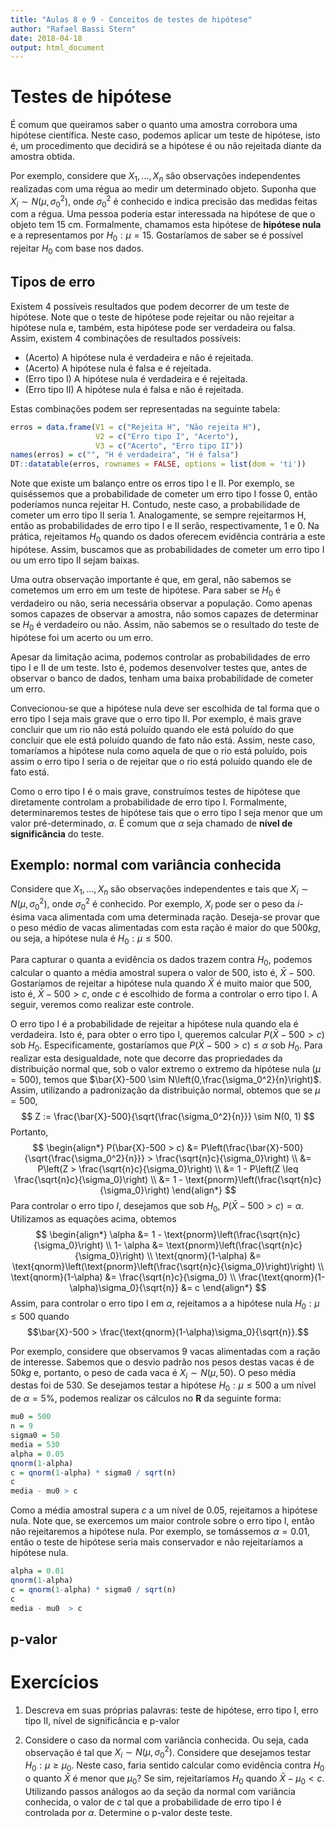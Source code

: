 ```yaml
---
title: "Aulas 8 e 9 - Conceitos de testes de hipótese"
author: "Rafael Bassi Stern"
date: 2018-04-18
output: html_document
---
```


# Testes de hipótese

É comum que queiramos saber o quanto
uma amostra corrobora uma hipótese científica.
Neste caso, podemos aplicar um teste de hipótese,
isto é, um procedimento que decidirá se
a hipótese é ou não rejeitada diante da amostra obtida.

Por exemplo, considere que $X_{1}, \ldots, X_{n}$ são
observações independentes realizadas com uma régua ao
medir um determinado objeto. Suponha que 
$X_{i} \sim N(\mu, \sigma_0^2)$, onde $\sigma_0^2$ é
conhecido e indica precisão das medidas feitas com a régua.
Uma pessoa poderia estar interessada na hipótese 
de que o objeto tem $15$ cm. Formalmente, 
chamamos esta hipótese de **hipótese nula** e
a representamos por $H_0: \mu = 15$.
Gostaríamos de saber se é possível 
rejeitar $H_0$ com base nos dados.

## Tipos de erro

Existem $4$ possíveis resultados que
podem decorrer de um teste de hipótese.
Note que o teste de hipótese pode rejeitar ou
não rejeitar a hipótese nula e, também,
esta hipótese pode ser verdadeira ou falsa.
Assim, existem $4$ combinações de resultados possíveis:

- (Acerto) A hipótese nula é verdadeira e não é rejeitada.
- (Acerto) A hipótese nula é falsa e é rejeitada.
- (Erro tipo I) A hipótese nula é verdadeira e é rejeitada.
- (Erro tipo II) A hipótese nula é falsa e não é rejeitada.

Estas combinações podem ser representadas na seguinte tabela:

```r
erros = data.frame(V1 = c("Rejeita H", "Não rejeita H"),
                   V2 = c("Erro tipo I", "Acerto"),
                   V3 = c("Acerto", "Erro tipo II"))
names(erros) = c("", "H é verdadeira", "H é falsa")
DT::datatable(erros, rownames = FALSE, options = list(dom = 'ti'))
```

Note que existe um balanço entre 
os erros tipo I e II.
Por exemplo, se quiséssemos 
que a probabilidade de cometer 
um erro tipo I fosse 0, 
então poderíamos nunca rejeitar H.
Contudo, neste caso, 
a probabilidade de cometer 
um erro tipo II seria 1.
Analogamente, se sempre rejeitarmos H,
então as probabilidades de erro tipo I e II
serão, respectivamente, 1 e 0.
Na prática, rejeitamos $H_0$ quando 
os dados oferecem evidência contrária a este hipótese.
Assim, buscamos que as probabilidades de cometer
um erro tipo I ou um erro tipo II sejam baixas.

Uma outra observação importante é que,
em geral, não sabemos se cometemos um erro em um teste de hipótese.
Para saber se $H_0$ é verdadeiro ou não,
seria necessária observar a população.
Como apenas somos capazes de observar a amostra,
não somos capazes de determinar se $H_0$ é verdadeiro ou não.
Assim, não sabemos se o resultado do teste de hipótese
foi um acerto ou um erro.

Apesar da limitação acima, podemos controlar 
as probabilidades de erro tipo I e II de um teste.
Isto é, podemos desenvolver testes que,
antes de observar o banco de dados, tenham
uma baixa probabilidade de cometer um erro.

Convecionou-se que a hipótese nula deve
ser escolhida de tal forma que 
o erro tipo I seja mais grave que o erro tipo II.
Por exemplo, é mais grave concluir que 
um rio não está poluído quando ele está poluído
do que concluir que ele está poluído quando de fato não está.
Assim, neste caso, tomaríamos a hipótese nula como
aquela de que o rio está poluído, pois assim o
erro tipo I seria o de rejeitar que o rio está poluído 
quando ele de fato está.

Como o erro tipo I é o mais grave,
construímos testes de hipótese que diretamente
controlam a probabilidade de erro tipo I.
Formalmente, determinaremos testes de hipótese tais que
o erro tipo I seja menor que um valor pré-determinado, $\alpha$.
É comum que $\alpha$ seja chamado de 
**nível de significância** do teste.

## Exemplo: normal com variância conhecida

Considere que $X_{1},\ldots,X_{n}$ são 
observações independentes e tais que 
$X_{i} \sim N(\mu,\sigma_0^2)$, onde 
$\sigma_0^2$ é conhecido. Por exemplo,
$X_i$ pode ser o peso da $i$-ésima vaca
alimentada com uma determinada ração.
Deseja-se provar que o peso médio de
vacas alimentadas com esta ração é maior do que
$500 kg$, ou seja, a hipótese nula é
$H_0: \mu \leq 500$.

Para capturar o quanta a evidência 
os dados trazem contra $H_0$, podemos
calcular o quanto a média amostral supera
o valor de $500$, isto é, 
$\bar{X}-500$. Gostaríamos de rejeitar
a hipótese nula quando $\bar{X}$ é muito maior que $500$,
isto é, $\bar{X}-500 > c$, onde $c$ é 
escolhido de forma a controlar o erro tipo I.
A seguir, veremos como realizar este controle.

O erro tipo I é a probabilidade de rejeitar
a hipótese nula quando ela é verdadeira.
Isto é, para obter o erro tipo I, 
queremos calcular $P(\bar{X} - 500 > c)$ sob $H_0$.
Especificamente, gostaríamos que 
$P(\bar{X} - 500 > c) \leq \alpha$ sob $H_0$.
Para realizar esta desigualdade, note que
decorre das propriedades da distribuição normal que, 
sob o valor extremo o extremo da hipótese nula ($\mu = 500$),
temos que $\bar{X}-500 \sim N\left(0,\frac{\sigma_0^2}{n}\right)$.
Assim, utilizando a padronização da distribuição normal, obtemos que
se $\mu = 500$,
$$
 Z := \frac{\bar{X}-500}{\sqrt{\frac{\sigma_0^2}{n}}} \sim N(0, 1)
$$
Portanto,
$$
\begin{align*}
 P(\bar{X}-500 > c)
 &= P\left(\frac{\bar{X}-500}{\sqrt{\frac{\sigma_0^2}{n}}} > \frac{\sqrt{n}c}{\sigma_0}\right) \\
 &= P\left(Z > \frac{\sqrt{n}c}{\sigma_0}\right) \\
 &= 1 - P\left(Z \leq \frac{\sqrt{n}c}{\sigma_0}\right) \\
 &= 1 - \text{pnorm}\left(\frac{\sqrt{n}c}{\sigma_0}\right)
\end{align*}
$$
Para controlar o erro tipo $I$,
desejamos que sob $H_0$,
$P(\bar{X}-500 > c) = \alpha$.
Utilizamos as equações acima, obtemos
$$
\begin{align*}
\alpha &= 1 - \text{pnorm}\left(\frac{\sqrt{n}c}{\sigma_0}\right) \\
1- \alpha &= \text{pnorm}\left(\frac{\sqrt{n}c}{\sigma_0}\right) \\
\text{qnorm}(1-\alpha) 
&=  \text{qnorm}\left(\text{pnorm}\left(\frac{\sqrt{n}c}{\sigma_0}\right)\right) \\
\text{qnorm}(1-\alpha) 
&= \frac{\sqrt{n}c}{\sigma_0} \\
\frac{\text{qnorm}(1-\alpha)\sigma_0}{\sqrt{n}} &= c
\end{align*}
$$
Assim, para controlar o erro tipo I em $\alpha$,
rejeitamos a a hipótese nula $H_0:\mu \leq 500$ quando
$$\bar{X}-500 > \frac{\text{qnorm}(1-\alpha)\sigma_0}{\sqrt{n}}.$$

Por exemplo, considere que observamos $9$ vacas
alimentadas com a ração de interesse.
Sabemos que o desvio padrão nos pesos destas vacas é de $50 kg$
e, portanto, o peso de cada vaca é $X_i \sim N(\mu, 50)$.
O peso média destas foi de $530$.
Se desejamos testar a hipótese $H_0: \mu \leq 500$ a
um nível de $\alpha = 5\%$, podemos
realizar os cálculos no **R** da seguinte forma:
```r
mu0 = 500
n = 9
sigma0 = 50
media = 530
alpha = 0.05
qnorm(1-alpha)
c = qnorm(1-alpha) * sigma0 / sqrt(n)
c
media - mu0 > c
```
Como a média amostral supera $c$ a
um nível de $0.05$, rejeitamos a hipótese nula.
Note que, se exercemos um maior controle sobre
o erro tipo I, então não rejeitaremos
a hipótese nula. Por exemplo,
se tomássemos $\alpha = 0.01$,
então o teste de hipótese seria mais conservador e
não rejeitaríamos a hipótese nula.
```r
alpha = 0.01
qnorm(1-alpha)
c = qnorm(1-alpha) * sigma0 / sqrt(n)
c
media - mu0  > c
```

## p-valor

# Exercícios

1. Descreva em suas próprias palavras: teste de hipótese,
erro tipo I, erro tipo II, nível de significância e p-valor

2. Considere o caso da normal com variância conhecida.
Ou seja, cada observação é tal que $X_{i} \sim N(\mu,\sigma_0^2)$.
Considere que desejamos testar $H_0: \mu \geq \mu_0$.
Neste caso, faria sentido calcular como evidência contra $H_0$
o quanto $\bar{X}$ é menor que $\mu_0$?
Se sim, rejeitaríamos $H_0$ quando $\bar{X}-\mu_0 < c$.
Utilizando passos análogos ao da seção da normal com variância conhecida,
o valor de $c$ tal que 
a probabilidade de erro tipo I é controlada por $\alpha$.
Determine o p-valor deste teste.
